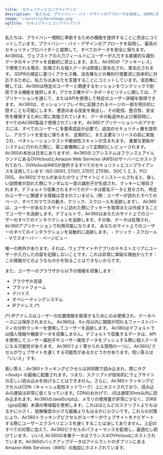 ```yaml
---
title: 'セキュリティとコンプライアンス'
description: '私たちは、プライバシー・バイ・デザインのアプローチを採用し、GDPRに準拠するための機能を提供することに完全にコミットしています。また、最高のセキュリティプロバイダーと提携し、すべてのデータを安全に保ちます。'
image: '/security/heroImage.png'
ogTitle: 'セキュリティとコンプライアンス'
---
```


<BlockHeroWithImage title="プライバシーとセキュリティへのコミットメント" src='/security/heroImage.png'>
  私たちは、プライバシー規制に準拠するための機能を提供することに完全にコミットしています。プライバシー・バイ・デザインのアプローチを採用し、最高のセキュリティプロバイダーと提携して、すべてのデータを安全に保ちます。
</BlockHeroWithImage>

<BlockSection>
  <Security lang="ja" />
</BlockSection>

<BlockSection>
  <EnabledCompliance lang="ja" />
</BlockSection>

<GalleryBlocks title='Air360のプライバシー機能'>
  <Block title='デフォルトでのプライバシー – 最小化' icon='user-shield'>
    Air360は、ウェブストアの入力フィールドにユーザーが入力する直接的な識別データのキャプチャを自動的に禁止します。また、Air360が「クッキーレス」で使用される場合、処理される個人データは即座に仮名化され、匿名化されます。
  </Block>
  <Block title='権利行使' icon='person-circle-minus'>
    GDPRの規定に基づくアクセス権、消去権などの権利行使要求に効率的に対応するために、私たちはあなたを支援することにコミットしています。消去権に関しては、Air360は特定のユーザーと関連するセッションをワンクリックで削除できる機能を提供します。アクセス権やデータポータビリティに関しては、アプリケーションを通じて、またはAPIを使用して特定のユーザー詳細を取得できます。
  </Block>
  <Block title='特定データの取得制限' icon='person-sign'>
    Air360は、セッションリプレイ中に記録されるページの一部を明示的に隠すことも可能にします。
  </Block>
</GalleryBlocks>

<BlockSection>
  <SecureData lang="ja" />
</BlockSection>

<GalleryBlocks title='Air360のセキュリティ対策'>
  <Block title='トラッキングピクセルの監視' icon='monitor-waveform'>
    悪意のある改変を検出し、その配信、整合性、安全性を確保するために常に実施されています。
  </Block>
  <Block title='最先端の暗号化技術' icon='binary-lock'>
    データの転送中および保存時に、すべてのAir360製品で使用されています。
  </Block>
  <Block title='多要素認証 (MFA)' icon='laptop-mobile'>
    Air360アプリケーションへのアクセスには、すべてのユーザーに多要素認証が必要で、追加のセキュリティ層を提供し、アカウントを安全に保ちます。
  </Block>
  <Block title='第三者によるセキュリティ監査' icon='camera-cctv'>
    定期的に、また主要なリリースの前に実施され、ペネトレーションテストや脆弱性スキャンが含まれます。
  </Block>
  <Block title='セキュリティのベストプラクティス' icon='check-to-slot'>
    重要な更新がシステムに行われた際に、第三者機関によって定期的にレビューされます。
  </Block>
  <Block title='EUで処理・保存される顧客データ' icon='server'>
    Air360の本社は日本にありますが、Air360のコアシステムはフランスとアイルランドにあるOVHcloudとAmazon Web Services (AWS)のサーバーにホストされており、OVHcloud/AWSが提供するすべてのセキュリティとコンプライアンスを活用しています: ISO (9001, 27001, 27017, 27018)、SOC 1, 2, 3、PCI DSS。
  </Block>
</GalleryBlocks>

<BlockFeature title='よくある質問'>
  <MdxAccordion title='Air360はどのように機能しますか？'>Air360ピクセルがあなたのウェブサイトにインストールされると、新しい訪問者が訪れた際にランダムな一意の識別子が生成され、クッキーに保存されます。デフォルトで収集されるすべてのデータは匿名データと見なされ、特定のユーザーに関連する情報は含まれていません（例：ユーザーが訪れたすべてのページ、すべてのマウスの動き、クリック、スクロールを追跡します）。</MdxAccordion>
  <MdxAccordion title='Air360はどのようにユーザーを追跡しますか？'>Air360は、ユーザーがあなたのサイトに訪れた際にクッキーを取得または作成することでユーザーを追跡します。デフォルトで、Air360はあなたのサイト上でのユーザーのすべてのインタラクションを追跡します。その後、データは処理され、Air360アプリケーションで利用可能になります。</MdxAccordion>
  <MdxAccordion title='どのようなデータが収集されますか？'>
  あなたのサイト上でのユーザーのすべてのインタラクションを自動的に追跡します。
  - クリック
  - スクロール
  - マウスオーバー
  - ページビュー

唯一の例外があります。それは、ウェブサイトやアプリのテキストエリアにユーザーが入力した内容を記録しないことです。これは非常に単純な理由からです：この情報がどのようなものかを知ることはできないからです。

また、ユーザーのブラウザから以下の情報を収集します：
- ブラウザの言語
- プラットフォーム
- デバイス
- オペレーティングシステム
- IPアドレス (*)

(*) IPアドレスはユーザーの位置情報を取得するためにのみ使用され、データベースには保存されません。
</MdxAccordion>
<MdxAccordion title='どの種類のクッキーが使用されますか？'>Air360は、6ヶ月以内に期限が切れるファーストパーティの分析クッキーを使用してユーザーを追跡します。</MdxAccordion>
<MdxAccordion title='個人データを収集しますか？'>Air360はデフォルトでは個人情報や機密データを収集しません。デフォルトで収集するデータは、APIを使用してユーザー識別子やユーザー属性データをプッシュする際に個人データになる可能性があります。</MdxAccordion>
<MdxAccordion title='Air360はウェブサイトやアプリを遅くしますか？'>
Air360でよく寄せられる質問の一つに、Air360ピクセルがウェブサイトを遅くする可能性があるかどうかがあります。短い答えは「いいえ」です。

長い答え：Air360トラッキングピクセルは非同期で読み込まれ、閉じタグ &lt;/body&gt; の最後に配置されます。つまり、スクリプトが技術的にウェブサイトの正しい読み込みを妨げることはできません。さらに、Air360トラッキングピクセルはCDN（キャッシュ配信ネットワーク）上にホストされており、読み込みの遅延は非常に低くなっています。CDNのおかげで、JSは通常30ms以内に読み込まれます。Air360のJavaScriptは、メモリの使用量が非常に少なく、20KB（gzip圧縮）未満の帯域幅を使用します。これはほとんどのスクリプトよりもはるかに小さく、低解像度の小さな画像よりもはるかに小さいです。これらの対策により、Air360トラッキングピクセルがユーザーがウェブサイトをナビゲートする際にユーザーエクスペリエンスを遅くすることは決してありません。上記のすべての対策に加えて、Air360ピクセルのパフォーマンスを監視し、最適化し続けています。
</MdxAccordion>
<MdxAccordion title='Air360はデータを販売しますか？'>いいえ</MdxAccordion>
<MdxAccordion title='Air360のデータはどこに保存されていますか？（データホスティングとストレージ）'>Air360の本番データはフランスのOVHcloudにホストされています。Air360のバックアップデータはアイルランドのダブリンにあるAmazon Web Services（AWS）の施設にホストされています。</MdxAccordion>
</BlockFeature>
